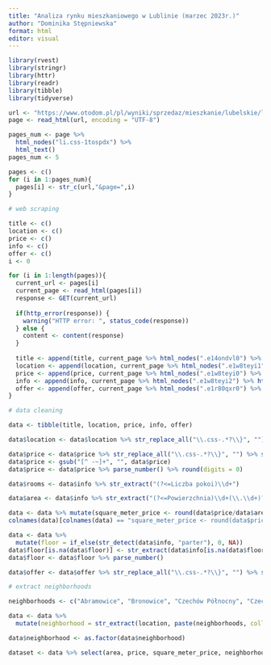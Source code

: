 ```yaml
---
title: "Analiza rynku mieszkaniowego w Lublinie (marzec 2023r.)"
author: "Dominika Stępniewska"
format: html
editor: visual
---
```


```r
library(rvest)
library(stringr)
library(httr)
library(readr)
library(tibble)
library(tidyverse)
```

```r
url <- "https://www.otodom.pl/pl/wyniki/sprzedaz/mieszkanie/lubelskie/lublin/lublin/lublin?viewType=listing"
page <- read_html(url, encoding = "UTF-8")

pages_num <- page %>%
  html_nodes("li.css-1tospdx") %>%
  html_text()
pages_num <- 5

pages <- c()
for (i in 1:pages_num){
  pages[i] <- str_c(url,"&page=",i)
}
```

```r
# web scraping

title <- c()
location <- c()
price <- c()
info <- c()
offer <- c()
i <- 0 

for (i in 1:length(pages)){
  current_url <- pages[i]
  current_page <- read_html(pages[i])
  response <- GET(current_url)
  
  if(http_error(response)) {
    warning("HTTP error: ", status_code(response))
  } else {
    content <- content(response)
  }
  
  title <- append(title, current_page %>% html_nodes(".e14ondvl0") %>% html_text())
  location <- append(location, current_page %>% html_nodes(".e1w8teyi1") %>% html_text())
  price <- append(price, current_page %>% html_nodes(".e1w8teyi0") %>% html_text())
  info <- append(info, current_page %>% html_nodes(".e1w8teyi2") %>% html_text())
  offer <- append(offer, current_page %>% html_nodes(".e1r80qxr0") %>% html_text())
}
```

```r
# data cleaning

data <- tibble(title, location, price, info, offer)

data$location <- data$location %>% str_replace_all("\\.css-.*?\\}", "")

data$price <- data$price %>% str_replace_all("\\.css-.*?\\}", "") %>% str_replace_all("@media.*?$","") %>% str_extract("\\d+(\\s+\\d{3})*(,\\d+)?\\s+") %>% str_replace_all(',','.')
data$price <- gsub("[^ -~]+", "", data$price)
data$price <- data$price %>% parse_number() %>% round(digits = 0)

data$rooms <- data$info %>% str_extract("(?<=Liczba pokoi)\\d+")

data$area <- data$info %>% str_extract("(?<=Powierzchnia)\\d+(\\.\\d+)?") %>% parse_number()

data <- data %>% mutate(square_meter_price <- round(data$price/data$area, digits = 0))
colnames(data)[colnames(data) == "square_meter_price <- round(data$price/data$area, digits = 0)"] <- "square_meter_price"

data <- data %>%
  mutate(floor = if_else(str_detect(data$info, "parter"), 0, NA))
data$floor[is.na(data$floor)] <- str_extract(data$info[is.na(data$floor)], "Piętro(\\d+) piętro")
data$floor <- data$floor %>% parse_number()

data$offer <- data$offer %>% str_replace_all("\\.css-.*?\\}", "") %>% str_replace_all("@media.*?$","")
```

```r
# extract neighborhoods

neighborhoods <- c("Abramowice", "Bronowice", "Czechów Północny", "Czechów Południowy", "Czuby Południowe", "Czuby Północne", "Dziesiąta", "Felin", "Głusk", "Hajdów-Zadębie", "Kalinowszczyzna", "Konstantynów", "Kośminek", "Ponikwoda", "Rury", "Sławin", "Sławinek", "Stare Miasto", "Szerokie", "Śródmieście", "Tatary", "Węglin Południowy", "Węglin Północny", "Wieniawa", "Wrotków", "Za Cukrownią", "Zemborzyce")

data <- data %>%
  mutate(neighborhood = str_extract(location, paste(neighborhoods, collapse = "|")))

data$neighborhood <- as.factor(data$neighborhood)
```

```r
dataset <- data %>% select(area, price, square_meter_price, neighborhood, floor)
```
